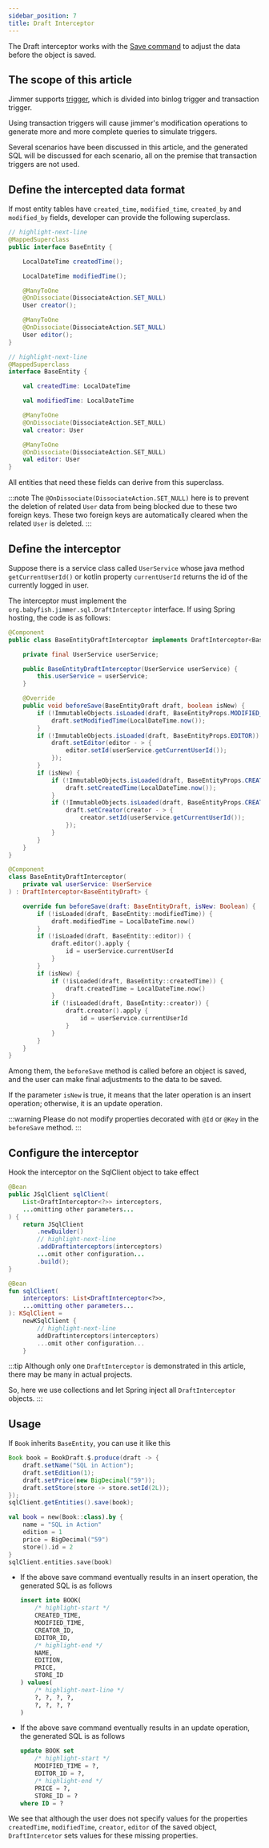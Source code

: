 ```yaml
---
sidebar_position: 7
title: Draft Interceptor
---
```



The Draft interceptor works with the [Save command](./save-command) to adjust the data before the object is saved.

## The scope of this article

Jimmer supports [trigger](../advanced/trigger), which is divided into binlog trigger and transaction trigger.

Using transaction triggers will cause jimmer's modification operations to generate more and more complete queries to simulate triggers.

Several scenarios have been discussed in this article, and the generated SQL will be discussed for each scenario, all on the premise that transaction triggers are not used.

## Define the intercepted data format

If most entity tables have `created_time`, `modified_time`, `created_by` and `modified_by` fields, developer can provide the following superclass.

<Tabs groupId="language">
<TabItem value="java" label="Java">

```java
// highlight-next-line
@MappedSuperclass
public interface BaseEntity {

    LocalDateTime createdTime();

    LocalDateTime modifiedTime();

    @ManyToOne
    @OnDissociate(DissociateAction.SET_NULL)
    User creator();

    @ManyToOne
    @OnDissociate(DissociateAction.SET_NULL)
    User editor();
}
```

</TabItem>
<TabItem value="kotlin" label="Kotlin">

```kotlin
// highlight-next-line
@MappedSuperclass
interface BaseEntity {

    val createdTime: LocalDateTime

    val modifiedTime: LocalDateTime

    @ManyToOne
    @OnDissociate(DissociateAction.SET_NULL)
    val creator: User

    @ManyToOne
    @OnDissociate(DissociateAction.SET_NULL)
    val editor: User
}
```

</TabItem>
</Tabs>

All entities that need these fields can derive from this superclass.

:::note
The `@OnDissociate(DissociateAction.SET_NULL)` here is to prevent the deletion of related `User` data from being blocked due to these two foreign keys. These two foreign keys are automatically cleared when the related `User` is deleted.
:::

## Define the interceptor

Suppose there is a service class called `UserService` whose java method `getCurrentUserId()` or kotlin property `currentUserId` returns the id of the currently logged in user.

The interceptor must implement the `org.babyfish.jimmer.sql.DraftInterceptor` interface. If using Spring hosting, the code is as follows:

<Tabs groupId="language">
<TabItem value="java" label="Java">

```java
@Component
public class BaseEntityDraftInterceptor implements DraftInterceptor<BaseEntityDraft> {

    private final UserService userService;

    public BaseEntityDraftInterceptor(UserService userService) {
        this.userService = userService;
    }

    @Override
    public void beforeSave(BaseEntityDraft draft, boolean isNew) {
        if (!ImmutableObjects.isLoaded(draft, BaseEntityProps.MODIFIED_TIME)) {
            draft.setModifiedTime(LocalDateTime.now());
        }
        if (!ImmutableObjects.isLoaded(draft, BaseEntityProps.EDITOR)) {
            draft.setEditor(editor - > {
                editor.setId(userService.getCurrentUserId());
            });
        }
        if (isNew) {
            if (!ImmutableObjects.isLoaded(draft, BaseEntityProps.CREATED_TIME)) {
                draft.setCreatedTime(LocalDateTime.now());
            }
            if (!ImmutableObjects.isLoaded(draft, BaseEntityProps.CREATOR)) {
                draft.setCreator(creator - > {
                    creator.setId(userService.getCurrentUserId());
                });
            }   
        }
    }
}
```

</TabItem>
<TabItem value="kotlin" label="Kotlin">

```kotlin
@Component
class BaseEntityDraftInterceptor(
    private val userService: UserService
) : DraftInterceptor<BaseEntityDraft> {

    override fun beforeSave(draft: BaseEntityDraft, isNew: Boolean) {
        if (!isLoaded(draft, BaseEntity::modifiedTime)) {
            draft.modifiedTime = LocalDateTime.now()
        }
        if (!isLoaded(draft, BaseEntity::editor)) {
            draft.editor().apply {
                id = userService.currentUserId
            }
        }
        if (isNew) {
            if (!isLoaded(draft, BaseEntity::createdTime)) {
                draft.createdTime = LocalDateTime.now()
            }
            if (!isLoaded(draft, BaseEntity::creator)) {
                draft.creator().apply {
                    id = userService.currentUserId
                }
            }
        }
    }
}
```

</TabItem>
</Tabs>

Among them, the `beforeSave` method is called before an object is saved, and the user can make final adjustments to the data to be saved.

If the parameter `isNew` is true, it means that the later operation is an insert operation; otherwise, it is an update operation.

:::warning
Please do not modify properties decorated with `@Id` or `@Key` in the `beforeSave` method.
:::

## Configure the interceptor

Hook the interceptor on the SqlClient object to take effect

<Tabs groupId="language">
<TabItem value="java" label="Java">

```java
@Bean
public JSqlClient sqlClient(
    List<DraftInterceptor<?>> interceptors,
    ...omitting other parameters...
) {
    return JSqlClient
        .newBuilder()
        // highlight-next-line
        .addDraftinterceptors(interceptors)
        ...omit other configuration...
        .build();
}
```

</TabItem>
<TabItem value="kotlin" label="Kotlin">

```kotlin
@Bean
fun sqlClient(
    interceptors: List<DraftInterceptor<?>>,
    ...omitting other parameters...
): KSqlClient =
    newKSqlClient {
        // highlight-next-line
        addDraftinterceptors(interceptors)
        ...omit other configuration...
    }
```

</TabItem>
</Tabs>

:::tip
Although only one `DraftInterceptor` is demonstrated in this article, there may be many in actual projects.

So, here we use collections and let Spring inject all `DraftInterceptor` objects.
:::

## Usage

If `Book` inherits `BaseEntity`, you can use it like this

<Tabs groupId="language">
<TabItem value="java" label="Java">

```java
Book book = BookDraft.$.produce(draft -> {
    draft.setName("SQL in Action");
    draft.setEdition(1);
    draft.setPrice(new BigDecimal("59"));
    draft.setStore(store -> store.setId(2L));
});
sqlClient.getEntities().save(book);
```

</TabItem>
<TabItem value="kotlin" label="Kotlin">

```kotlin
val book = new(Book::class).by {
    name = "SQL in Action"
    edition = 1
    price = BigDecimal("59")
    store().id = 2
}
sqlClient.entities.save(book)
```

</TabItem>
</Tabs>

-   If the above save command eventually results in an insert operation, the generated SQL is as follows
    ```sql
    insert into BOOK(
        /* highlight-start */
        CREATED_TIME,
        MODIFIED_TIME,
        CREATOR_ID,
        EDITOR_ID,
        /* highlight-end */
        NAME, 
        EDITION, 
        PRICE, 
        STORE_ID
    ) values(
        /* highlight-next-line */
        ?, ?, ?, ?,
        ?, ?, ?, ?
    )
    ```

-   If the above save command eventually results in an update operation, the generated SQL is as follows
    ```sql
    update BOOK set 
        /* highlight-start */
        MODIFIED_TIME = ?,
        EDITOR_ID = ?,
        /* highlight-end */
        PRICE = ?, 
        STORE_ID = ? 
    where ID = ?
    ```

We see that although the user does not specify values for the properties `createdTime`, `modifiedTime`, `creator`, `editor` of the saved object, `DraftIntercetor` sets values for these missing properties.
